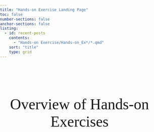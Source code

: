 ```yaml
---
title: "Hands-on Exercise Landing Page"
toc: false
number-sections: false
anchor-sections: false
listing:
  - id: recent-posts
    contents:
      - "Hands-on Exercise/Hands-on_Ex*/*.qmd"
    sort: "title"
    type: grid
---
```


```{=html}

<style>
  body {
    background-image: url('images/tp244-bg3-01.jpg'); /* Replace with your image path */
    background-size: cover;
    background-attachment: fixed;
    background-repeat: no-repeat;
    background-position: center;
    margin: 0;
    padding: 0;
  }

  h1 {
  display: none;
}

  h2 {
    text-align: center;
    font-family: 'Playfair Display', serif;
    font-size: 48px;
    font-weight: 100;
    margin-top: 115px;
    margin-left: auto;
    margin-right: auto;
    border-bottom: none;
  }
  
    .welcome-image {
    margin-top: 75px;
    margin-bottom: 25px;
    display: block;
    margin-left: auto;
    margin-right: auto;
  }
  
  .welcome-text {
      font-family: 'Roboto', sans-serif;
      font-size: 14px;
      margin-top: -20px;
    }
    
  .image-explore {
    display: flex; /* Use flexbox to align images in a row */
    justify-content: center; /* Center images horizontally */
    align-items: center; /* Align images vertically */
    gap: 20px; /* Add spacing between images */
    margin-top: 50px; /* Add top margin for spacing */
  }

  .image-explore img {
    max-width: 150px; /* Limit the width of each image */
    height: auto; /* Maintain aspect ratio */
  }

</style>
```


## Overview of Hands-on Exercises

::: {#recent-posts}
:::
